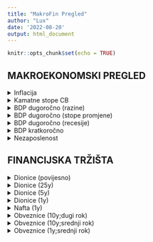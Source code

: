 ```yaml
---
title: "MakroFin Pregled"
author: "Lux"
date: '2022-08-20'
output: html_document
---
```


```r
knitr::opts_chunk$set(echo = TRUE)
```




## MAKROEKONOMSKI PREGLED




<details>
  <summary>Inflacija</summary>


<iframe src="https://d3fy651gv2fhd3.cloudfront.net/embed/?s=cpi+yoy&amp;v=202208101310V20220312&amp;d1=19220914&amp;h=300&amp;w=600" height="300" width="600" frameborder="0" scrolling="no"></iframe>


</details>


<details>
 <summary>Kamatne stope CB</summary>
  

<iframe src='https://d3fy651gv2fhd3.cloudfront.net/embed/?s=fdtr&v=202208171830V20220312&d1=19220914&h=300&w=600' height='300' width='600'  frameborder='0' scrolling='no'></iframe>


</details>


<details>
 <summary>BDP dugoročno (razine)</summary>


<iframe src='https://d3fy651gv2fhd3.cloudfront.net/embed/?s=wgdpus&projection=te&v=202207111304V20220312&d1=19220914&h=300&w=600' height='300' width='600'  frameborder='0' scrolling='no'></iframe>


</details>


<details>
 <summary>BDP dugoročno (stope promjene)</summary>



<iframe src='https://d3fy651gv2fhd3.cloudfront.net/embed/?s=gdp+cqoq&v=202207281330V20220312&d1=19220914&h=300&w=600' height='300' width='600'  frameborder='0' scrolling='no'></iframe>


</details>


<details>
 <summary>BDP dugoročno (recesije)</summary>


<iframe src='https://d3fy651gv2fhd3.cloudfront.net/embed/?s=usafygg&v=202201271524V20220312&d1=19970826&h=300&w=600' height='300' width='600'  frameborder='0' scrolling='no'></iframe>

</details>

<details>
 <summary>BDP kratkoročno</summary>


<iframe src='https://d3fy651gv2fhd3.cloudfront.net/embed/?s=gdp+cqoq&v=202207281330V20220312&d1=20190821&h=300&w=600' height='300' width='600'  frameborder='0' scrolling='no'></iframe>

</details>


<details>
 <summary>Nezaposlenost</summary>


<iframe src='https://d3fy651gv2fhd3.cloudfront.net/embed/?s=usurtot&v=202208051244V20220312&d1=19220914&h=300&w=600' height='300' width='600'  frameborder='0' scrolling='no'></iframe>

</details>

## FINANCIJSKA TRŽIŠTA


<details>
 <summary>Dionice (povijesno)</summary>

```r
knitr::include_graphics("C:/Users/Lukas/OneDrive/Desktop/MFOverview/stocksLT.png")
```

</details>



<details>
 <summary>Dionice (25y)</summary>


```r
knitr::include_graphics("C:/Users/Lukas/OneDrive/Desktop/MFOverview/stocks25y.png")
```

</details>


<details>
 <summary>Dionice (5y)</summary>


```r
knitr::include_graphics("C:/Users/Lukas/OneDrive/Desktop/MFOverview/stocks5y.png")
```

</details>

<details>
 <summary>Dionice (1y)</summary>


```r
knitr::include_graphics("C:/Users/Lukas/OneDrive/Desktop/MFOverview/stocks1y.png")
```

</details>

<details>
 <summary>Nafta (1y)</summary>


```r
knitr::include_graphics("C:/Users/Lukas/OneDrive/Desktop/MFOverview/oil.png")
```

</details>


<details>
 <summary>Obveznice (10y;dugi rok) </summary>


```r
knitr::include_graphics("C:/Users/Lukas/OneDrive/Desktop/MFOverview/bonds10.png")
```

</details>



<details>
 <summary>Obveznice (10y;srednji rok) </summary>


```r
knitr::include_graphics("C:/Users/Lukas/OneDrive/Desktop/MFOverview/bonds10st.png")
```

</details>


<details>
 <summary>Obveznice (1y;srednji rok) </summary>


```r
knitr::include_graphics("C:/Users/Lukas/OneDrive/Desktop/MFOverview/bonds1.png")
```

</details>
